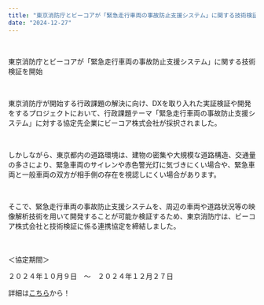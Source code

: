 ```yaml
---
title: "東京消防庁とビーコアが「緊急走行車両の事故防止支援システム」に関する技術検証を開始"
date: "2024-12-27"
---
```

<br />

東京消防庁とビーコアが「緊急走行車両の事故防止支援システム」に関する技術検証を開始

<br />

東京消防庁が開始する行政課題の解決に向け、DXを取り入れた実証検証や開発をするプロジェクトにおいて、行政課題テーマ「緊急走行車両の事故防止支援システム」に対する協定先企業にビーコア株式会社が採択されました。

<br />

しかしながら、東京都内の道路環境は、建物の密集や大規模な道路構造、交通量の多さにより、緊急車両のサイレンや赤色警光灯に気づきにくい場合や、緊急車両と一般車両の双方が相手側の存在を視認しにくい場合があります。

<br />

そこで、緊急走行車両の事故防止支援システムを、周辺の車両や道路状況等の映像解析技術を用いて開発することが可能か検証するため、東京消防庁は、ビーコア株式会社と技術検証に係る連携協定を締結しました。

<br />
<br />
＜協定期間＞

２０２４年１０月９日　～　２０２４年１２月２７日
<br />

詳細は[こちら](https://www.tfd.metro.tokyo.lg.jp/content/000064283.pdf)から！